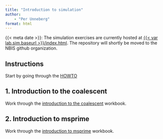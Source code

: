 ```yaml
---
title: "Introduction to simulation"
author:
    - "Per Unneberg"
format: html
---
```


::: {.callout-note}

{{< meta date >}}: The simulation exercises are currently hosted at
[{{< var lab.sim.baseurl >}}/index.html]({{< var lab.sim.baseurl
>}}/index.html). The repository will shortly be moved to the NBIS
github organization.

:::

## Instructions {#sec-exercise-simulation-howto}

Start by going through the [HOWTO]({{< var lab.sim.baseurl
>}}?path=HOWTO.ipynb)

## 1. Introduction to the coalescent {#sec-exercise-simulation-coalescent}

Work through the [introduction to the coalescent]({{< var
lab.sim.baseurl >}}?path=coalescent.ipynb) workbook.

## 2. Introduction to msprime {#sec-exercise-simulation-msprime}

Work through the [introduction to msprime]({{< var
lab.sim.baseurl >}}?path=simulation_with_msprime.ipynb)
workbook.
